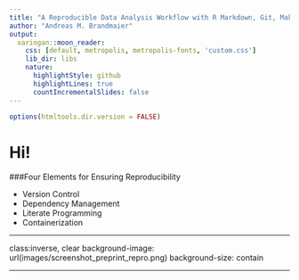 ```yaml
---
title: "A Reproducible Data Analysis Workflow with R Markdown, Git, Make, and Docker"
author: "Andreas M. Brandmaier"
output:
  xaringan::moon_reader:
    css: [default, metropolis, metropolis-fonts, 'custom.css']
    lib_dir: libs
    nature:
      highlightStyle: github
      highlightLines: true
      countIncrementalSlides: false
---
```


```r
options(htmltools.dir.version = FALSE)
```

# Hi!

###Four Elements for Ensuring Reproducibility

- Version Control
- Dependency Management
- Literate Programming
- Containerization

---

class:inverse, clear
background-image: url(images/screenshot_preprint_repro.png)
background-size: contain

---
